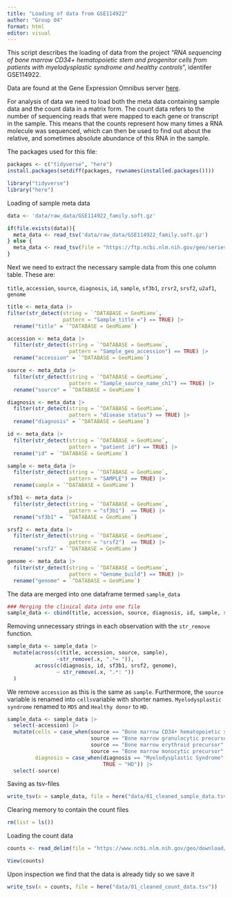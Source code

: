 ```yaml
---
title: "Loading of data from GSE114922"
author: "Group 04"
format: html
editor: visual
---
```


This script describes the loading of data from the project "*RNA sequencing of bone marrow CD34+ hematopoietic stem and progenitor cells from patients with myelodysplastic syndrome and healthy controls*", identifer GSE114922.

Data are found at the Gene Expression Omnibus server [here](https://www.ncbi.nlm.nih.gov/geo/query/acc.cgi?acc=GSE114922).

For analysis of data we need to load both the meta data containing sample data and the count data in a matrix form. The count data refers to the number of sequencing reads that were mapped to each gene or transcript in the sample. This means that the counts represent how many times a RNA molecule was sequenced, which can then be used to find out about the relative, and sometimes absolute abundance of this RNA in the sample.

The packages used for this file:

```r

packages <- c("tidyverse", "here")
install.packages(setdiff(packages, rownames(installed.packages())))  

library("tidyverse")
library("here")

```

Loading of sample meta data

```r

data <- 'data/raw_data/GSE114922_family.soft.gz'

if(file.exists(data)){
  meta_data <- read_tsv('data/raw_data/GSE114922_family.soft.gz')
} else {
  meta_data <- read_tsv(file = "https://ftp.ncbi.nlm.nih.gov/geo/series/GSE114nnn/GSE114922/soft/GSE114922_family.soft.gz")
}


```

Next we need to extract the necessary sample data from this one column table. These are:

`title`, `accession`, `source`, `diagnosis`, `id`, `sample`, `sf3b1`, `zrsr2`, `srsf2`, `u2af1`, `genome`

```r
title <- meta_data |> 
filter(str_detect(string = `^DATABASE = GeoMiame`, 
                  pattern = "Sample_title =") == TRUE) |> 
  rename("title" = `^DATABASE = GeoMiame`)

accession <- meta_data |> 
  filter(str_detect(string = `^DATABASE = GeoMiame`,
                    pattern = "Sample_geo_accession") == TRUE) |> 
  rename("accession" = `^DATABASE = GeoMiame`)

source <- meta_data |> 
  filter(str_detect(string = `^DATABASE = GeoMiame`,
                    pattern = "Sample_source_name_ch1") == TRUE) |> 
  rename("source" = `^DATABASE = GeoMiame`)

diagnosis <- meta_data |> 
  filter(str_detect(string = `^DATABASE = GeoMiame`,
                    pattern = "disease status") == TRUE) |> 
  rename("diagnosis" = `^DATABASE = GeoMiame`)

id <- meta_data |> 
  filter(str_detect(string = `^DATABASE = GeoMiame`,
                    pattern = "patient id") == TRUE) |> 
  rename("id" = `^DATABASE = GeoMiame`)

sample <- meta_data |> 
  filter(str_detect(string = `^DATABASE = GeoMiame`,
                    pattern = "SAMPLE") == TRUE) |> 
  rename(sample = `^DATABASE = GeoMiame`)

sf3b1 <- meta_data |> 
  filter(str_detect(string = `^DATABASE = GeoMiame`,
                    pattern = "sf3b1")  == TRUE) |> 
  rename("sf3b1" = `^DATABASE = GeoMiame`)

srsf2 <- meta_data |> 
  filter(str_detect(string = `^DATABASE = GeoMiame`,
                    pattern = "srsf2")  == TRUE) |> 
  rename("srsf2" = `^DATABASE = GeoMiame`)

genome <- meta_data |> 
  filter(str_detect(string = `^DATABASE = GeoMiame`,
                    pattern = "Genome_build") == TRUE) |> 
  rename("genome" = `^DATABASE = GeoMiame`)
```

The data are merged into one dataframe termed `sample_data`

```r
### Merging the clinical data into one file
sample_data <- cbind(title, accession, source, diagnosis, id, sample, sf3b1, srsf2, genome) 
```

Removing unnecessary strings in each observation with the `str_remove` function.

```r
sample_data <- sample_data |> 
  mutate(across(c(title, accession, source, sample),
                ~str_remove(.x, ".*= ")),
         across(c(diagnosis, id, sf3b1, srsf2, genome),
                ~ str_remove(.x, ".*: "))
  )
```

We remove `accession` as this is the same as `sample`. Furthermore, the `source` variable is renamed into `cells`variable with shorter names. `Myelodysplastic syndrome` renamed to `MDS` and `Healthy donor` to `HD`.

```r
sample_data <- sample_data |> 
  select(-accession) |> 
  mutate(cells = case_when(source == "Bone marrow CD34+ hematopoietic stem/progenitor cells" ~ "HSC", 
                           source == "Bone marrow granulocytic precursor" ~ "granulocytic",
                           source == "Bone marrow erythroid precursor" ~ "erythroid", 
                           source == "Bone marrow monocytic precursor" ~ "monocytic"),
         diagnosis = case_when(diagnosis == "Myelodysplastic Syndrome" ~ "MDS", 
                               TRUE ~ "HD")) |> 
  select(-source)
```

Saving as tsv-files

```r
write_tsv(x = sample_data, file = here("data/01_cleaned_sample_data.tsv"))
```

Clearing memory to contain the count files

```r
rm(list = ls())
```

Loading the count data

```r
counts <- read_delim(file = "https://www.ncbi.nlm.nih.gov/geo/download/?type=rnaseq_counts&acc=GSE114922&format=file&file=GSE114922_raw_counts_GRCh38.p13_NCBI.tsv.gz")

View(counts)
```

Upon inspection we find that the data is already tidy so we save it

```r
write_tsv(x = counts, file = here("data/01_cleaned_count_data.tsv"))
```
